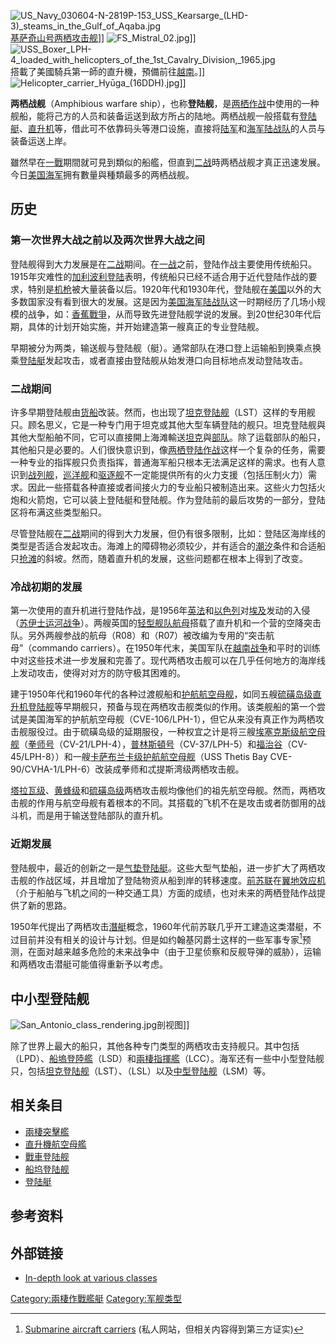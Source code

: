 {{NoteTA
|G1= 軍事}}
[[File:US_Navy_030604-N-2819P-153_USS_Kearsarge_(LHD-3)_steams_in_the_Gulf_of_Aqaba.jpg|thumb]][[基萨奇山号两栖攻击舰|基萨奇山号两栖攻击舰]]]]
[[File:FS_Mistral_02.jpg|thumb]]]]
[[File:USS_Boxer_LPH-4_loaded_with_helicopters_of_the_1st_Cavalry_Division,_1965.jpg|thumb]]搭載了美國騎兵第一師的直升機，預備前往[[越南共和国|越南]]。]]
[[File:Helicopter_carrier_Hyūga_(16DDH).jpg|thumb]]]]

'''两栖战舰'''（Amphibious warfare ship），也称'''登陆舰'''，是[[兩棲作戰|两栖作战]]中使用的一种舰船，能将己方的人员和装备运送到敌方所占的陆地。两栖战舰一般搭载有[[登陸艇|登陆艇]]、[[直升机|直升机]]等，借此可不依靠码头等港口设施，直接将[[陆军|陆军]]和[[海軍陸戰隊|海军陆战队]]的人员与装备运送上岸。

雖然早在[[一次世界大戰|一戰]]期間就可見到類似的船艦，但直到[[二战|二战]]時两栖战舰才真正迅速发展。今日[[美国海军|美国海军]]拥有數量與種類最多的两栖战舰。

== 历史 ==
=== 第一次世界大战之前以及两次世界大战之间 ===
登陆舰得到大力发展是在[[二战|二战]]期间。在[[一战|一战]]之前，登陆作战主要使用传统船只。1915年灾难性的[[加里波利之战|加利波利登陆]]表明，传统船只已经不适合用于近代登陆作战的要求，特别是[[机枪|机枪]]被大量装备以后。1920年代和1930年代，登陆舰在[[美国|美国]]以外的大多数国家没有看到很大的发展。这是因为[[美国海军陆战队|美国海军陆战队]]这一时期经历了几场小规模的战争，如：[[香蕉戰爭|香蕉戰爭]]，从而导致先进登陆舰学说的发展。到20世纪30年代后期，具体的计划开始实施，并开始建造第一艘真正的专业登陆舰。

早期被分为两类，输送舰与登陆舰（艇）。通常部队在港口登上运输船到换乘点换乘[[登陆艇|登陆艇]]发起攻击，或者直接由登陆舰从始发港口向目标地点发动登陆攻击。

=== 二战期间 ===
许多早期登陆舰由[[貨船|货船]]改装。然而，也出现了[[坦克登陸艦|坦克登陆舰]]（LST）这样的专用舰只。顾名思义，它是一种专门用于坦克或其他大型车辆登陆的舰只。坦克登陆舰與其他大型船舶不同，它可以直接開上海滩輸送[[坦克|坦克]]與[[武装力量|部队]]。除了运载部队的船只，其他船只是必要的。人们很快意识到，像[[兩棲作戰|两栖登陆作战]]这样一个复杂的任务，需要一种专业的指挥舰只负责指挥，普通海军船只根本无法满足这样的需求。也有人意识到[[战列舰|战列舰]]，[[巡洋舰|巡洋舰]]和[[驱逐舰|驱逐舰]]不一定能提供所有的火力支援（包括压制火力）需求。因此一些搭载各种直接或者间接火力的专业船只被制造出来。这些火力包括火炮和火箭炮，它可以装上登陆艇和登陆舰。作为登陆前的最后攻势的一部分，登陆区将布满这些类型船只。

尽管登陆舰在[[第二次世界大战|二战]]期间的得到大力发展，但仍有很多限制，比如：登陆区海岸线的类型是否适合发起攻击。海滩上的障碍物必须较少，并有适合的[[潮汐|潮汐]]条件和合适船只[[搶灘|抢滩]]的斜坡。然而，随着直升机的发展，这些问题都在根本上得到了改变。

=== 冷战初期的发展 ===
第一次使用的直升机进行登陆作战，是1956年[[英|英]][[法|法]]和[[以色列|以色列]]对[[埃及|埃及]]发动的入侵（[[苏伊士运河战争|苏伊士运河战争]]）。两艘英国的[[轻型航母|轻型舰队航母]]搭载了直升​​机和一个营的空降突击队。另外两艘参战的航母{{link-en|壁壘號航空母艦|HMS Bulwark (R08)|壁垒号}}（R08）和{{link-en|阿尔比恩号|HMS Albion (R07)}}（R07）被改编为专用的“突击航母”（commando carriers）。在1950年代末，美国军队在[[越南战争|越南战争]]和平时的训练中对这些技术进一步发展和完善了。现代两栖攻击舰可以在几乎任何地方的海岸线上发动攻击，使得对对方的防守极其困难的。

建于1950年代和1960年代的各种过渡舰船和[[护航航空母舰|护航航空母舰]]，如同五艘[[硫磺島級兩棲突擊艦|硫磺岛级直升机登陆舰]]等早期舰只，预备与现在两栖攻击舰类似的作用。该类舰船的第一个尝试是美国海军的护航航空母舰{{link-en|布洛克島號護航航空母艦|USS Block Island (CVE-106)|布洛克岛号}}（CVE-106/LPH-1），但它从来没有真正作为两栖攻击舰服役过。由于硫磺岛级的延期服役，一种权宜之计是将三艘[[埃塞克斯级航空母舰|埃塞克斯级航空母舰]]（[[拳師號航空母艦|拳师号]]（CV-21/LPH-4），[[普林斯頓號航空母艦_(CV-37)|普林斯頓号]]（CV-37/LPH-5）和[[福治谷號航空母艦|福治谷]]（CV-45/LPH-8））和一艘[[卡萨布兰卡级护航航空母舰|卡萨布兰卡级护航航空母舰]]{{link-en|忒提斯湾号护航航空母舰|USS Thetis Bay (CVE-90)|忒提斯湾号}}（USS Thetis Bay CVE-90/CVHA-1/LPH-6）改装成拳师和忒提斯湾级两栖攻击舰。

[[塔拉瓦級兩棲突擊艦|塔拉瓦级]]、[[黃蜂級兩棲突擊艦|黄蜂级]]和[[硫磺島級兩棲突擊艦|硫磺岛级]]两栖攻击舰均像他们的祖先航空母舰。然而，两栖攻击舰的作用与航空母舰有着根本的不同。其搭载的飞机不在是攻击或者防御用的战斗机，而是用于输送登陆部队的直升机。

=== 近期发展 ===
登陆舰中，最近的创新之一是[[气垫登陆艇|气垫登陆艇]]。这些大型气垫船，进一步扩大了两栖攻击舰的作战区域，并且增加了登陆物资从船到岸的转移速度。[[前苏联|前苏联]]在[[翼地效应机|翼地效应机]]（介于船舶与飞机之间的一种交通工具）方面的成绩，也对未来的两栖登陆作战提供了新的思路。

1950年代提出了两栖攻击[[潛艇|潛艇]]概念，1960年代前苏联几乎开工建造这类潜艇，不过目前并没有相关的设计与计划。但是如约翰基冈爵士这样的一些军事专家<ref>[http://www.combatreform2.com/submarineaircraftcarriers.htm Submarine aircraft carriers] {{Wayback|url=http://www.combatreform2.com/submarineaircraftcarriers.htm |date=20111005031702 }} (私人网站，但相关内容得到第三方证实)</ref>预测，在面对越来越多危险的未来战争中（由于卫星侦察和反舰导弹的威胁），运输和两栖攻击潜艇可能值得重新予以考虑。

==中小型登陆舰==
[[Image:San_Antonio_class_rendering.jpg|thumb]]剖视图]]

除了世界上最大的船只，其他各种专门类型的两栖攻击支持舰只。其中包括{{link-en|兩棲船塢運輸艦|Amphibious transport dock}}（LPD）、[[船塢登陸艦|船塢登陸艦]]（LSD）和[[兩棲指揮艦|兩棲指揮艦]]（LCC）。海军还有一些中小型登陆舰只，包括[[坦克登陆舰|坦克登陆舰]]（LST）、{{tsl|en|Landing Ship Logistics|物资输送舰}}（LSL）以及[[中型登陆舰|中型登陆舰]]（LSM）等。

==相关条目==
* [[兩棲突擊艦|兩棲突擊艦]]
* [[直升機航空母艦|直升機航空母艦]]
* [[戰車登陆舰|戰車登陆舰]]
* [[船坞登陆舰|船坞登陆舰]]
* [[登陆艇|登陆艇]]

==参考资料==
{{Reflist}}

==外部链接==
*[http://www.naval-technology.com/projects/index.html In-depth look at various classes]{{Wayback|url=http://www.naval-technology.com/projects/index.html |date=20071201180820 }}

[[Category:兩棲作戰艦艇|Category:兩棲作戰艦艇]]
[[Category:军舰类型|Category:军舰类型]]

{{19世纪和20世纪作战舰只类型}}